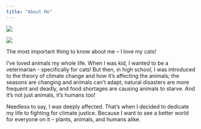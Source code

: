 ```yaml
---
title: "About Me"
---
```


![](images/PXL_20240205_021104244_exported_1184_1707099096064.jpg)

![](images/PXL_20240415_050110272.MP.jpg)

The most important thing to know about me – I love my cats!

I've loved animals my whole life. When I was kid, I wanted to be a veterinarian - specifically for cats! But then, in high school, I was introduced to the theory of climate change and how it's affecting the animals; the seasons are changing and animals can't adapt, natural disasters are more frequent and deadly, and food shortages are causing animals to starve. And it's not just animals, it's humans too!

Needless to say, I was deeply affected. That's when I decided to dedicate my life to fighting for climate justice. Because I want to see a better world for everyone on it – plants, animals, and humans alike.
